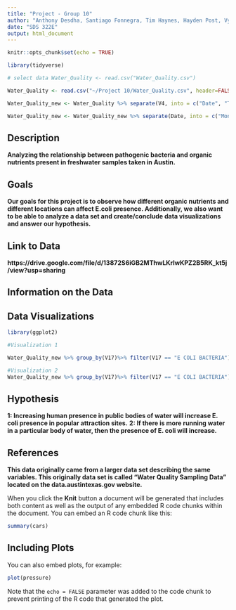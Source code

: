 ```yaml
---
title: "Project - Group 10"
author: "Anthony Desdha, Santiago Fonnegra, Tim Haynes, Hayden Post, Vyvy Tran, Valeria Valle, Katie Yang"
date: "SDS 322E"
output: html_document
---
```


```r
knitr::opts_chunk$set(echo = TRUE)
```

```r

library(tidyverse)

# select data Water_Quality <- read.csv("Water_Quality.csv")

Water_Quality <- read.csv("~/Project 10/Water_Quality.csv", header=FALSE)

Water_Quality_new <- Water_Quality %>% separate(V4, into = c("Date", "Time", "Meridium"), sep = " ")

Water_Quality_new <- Water_Quality_new %>% separate(Date, into = c("Month", "Day", "Year"), sep = "/") 

```

## Description

**Analyzing the relationship between pathogenic bacteria and organic nutrients present in freshwater samples taken in Austin.**

## Goals

**Our goals for this project is to observe how different organic nutrients and different locations can affect E.coli presence. Additionally, we also want to be able to analyze a data set and create/conclude data visualizations and answer our hypothesis.**

## Link to Data

**https://drive.google.com/file/d/13872S6iGB2MThwLKrlwKPZ2B5RK_kt5j/view?usp=sharing**

## Information on the Data

## Data Visualizations

```r
library(ggplot2)

#Visualization 1

Water_Quality_new %>% group_by(V17)%>% filter(V17 == "E COLI BACTERIA") %>% ggplot(aes(x=V6)) + geom_bar(alpha=1, size=2)+ theme(axis.text.x = element_text(angle = 45, vjust = 0.7)) + labs(x = 'Watershed', y = 'E. Coli Presence')

#Visualization 2
Water_Quality_new %>% group_by(V17)%>% filter(V17 == "E COLI BACTERIA") %>% ggplot(aes(x=V11)) + geom_bar(alpha=1, size=2)+ theme(axis.text.x = element_text(angle = 45, vjust = 0.7)) + labs(x = 'Site Type', y = 'E. Coli Presence')
```

## Hypothesis

**1: Increasing human presence in public bodies of water will increase E. coli presence in popular attraction sites.**
**2: If there is more running water in a particular body of water, then the presence of E. coli will increase.**

## References

**This data originally came from a larger data set describing the same variables. This originally data set is called "Water Quality Sampling Data" located on the data.austintexas.gov website.**



When you click the **Knit** button a document will be generated that includes both content as well as the output of any embedded R code chunks within the document. You can embed an R code chunk like this:

```r
summary(cars)
```

## Including Plots

You can also embed plots, for example:

```r
plot(pressure)
```

Note that the `echo = FALSE` parameter was added to the code chunk to prevent printing of the R code that generated the plot.
